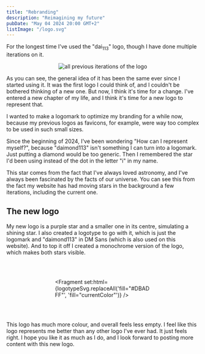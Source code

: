 ```yaml
---
title: "Rebranding"
description: "Reimagining my future"
pubDate: "May 04 2024 20:00 GMT+2"
listImage: "/logo.svg"
---
```


For the longest time I've used the "dai<sub>113</sub>" logo, though I have done multiple iterations on it.

<div align="center">

![all previous iterations of the logo](/blog-assets/old-logos.png)

</div>

As you can see, the general idea of it has been the same ever since I started using it. It was the first logo I could think of, and I couldn't be bothered thinking of a new one. But now, I think it's time for a change. I've entered a new chapter of my life, and I think it's time for a new logo to represent that.

I wanted to make a logomark to optimize my branding for a while now, because my previous logos as favicons, for example, were way too complex to be
used in such small sizes.

Since the beginning of 2024, I've been wondering "How can I represent myself?", because "daimond113" isn't something
I can turn into a logomark. Just putting a diamond would be too generic. Then I remembered the star I'd been using instead of the dot in the letter
"i" in my name.

This star comes from the fact that I've always loved astronomy, and I've always been fascinated by the facts of our universe. You can see this
from the fact my website has had moving stars in the background a few iterations, including the current one.

## The new logo

My new logo is a purple star and a smaller one in its centre, simulating a shining star. I also created a logotype to go with it, which is just the logomark and "daimond113" in DM Sans (which is also used on this website). And to top it off I created a monochrome version of the logo, which makes both stars visible.

<div style="display: flex; flex-direction: column; align-items: center; gap: 2rem; width: 100%;">

<div style="width: 250px" title="new logomark">

<Fragment set:html={logoSvg} />
</div>

<div style="width: 250px" title="new logotype">

<Fragment set:html={logotypeSvg.replaceAll('fill="#DBADFF"', 'fill="currentColor"')} />
</div>

<div style="width: 250px" title="monochrome logo">

<Fragment set:html={monochromeSvg} />
</div>

</div>

This logo has much more colour, and overall feels less empty. I feel like this logo represents me better than any other logo I've ever had. It just feels right. I hope you like it as much as I do, and I
look forward to posting more content with this new logo.
